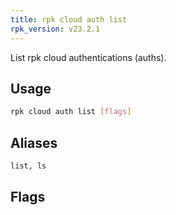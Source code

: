 ```yaml
---
title: rpk cloud auth list
rpk_version: v23.2.1
---
```


<head>
  <meta name="title" content="rpk cloud auth list| Redpanda Docs" />
  <meta name="description" content="rpk cloud auth list" />
  <link rel="canonical" href="https://docs.redpanda.com/docs/reference/rpk/rpk-cloud/rpk-cloud-auth-list" />
</head>

List rpk cloud authentications (auths).

## Usage

```bash
rpk cloud auth list [flags]
```

## Aliases

```bash
list, ls
```

## Flags

<!--
[cols=",,",]
|===
|*Value* |*Type* |*Description*

|-h, --help |- |Help for list.

|--config |string |Redpanda or rpk config file; default search paths are
~/.config/rpk/rpk.yaml, $PWD, and /etc/redpanda/`redpanda.yaml`.

|-X, --config-opt |stringArray |Override rpk configuration settings; '-X
help' for detail or '-X list' for terser detail.

|--profile |string |rpk profile to use.

|-v, --verbose |- |Enable verbose logging.
|===

-->
